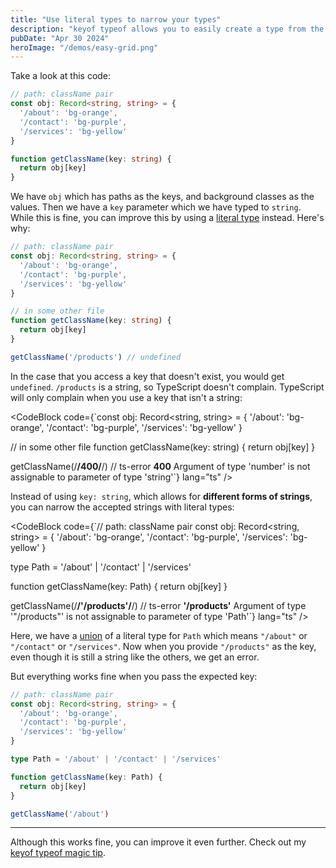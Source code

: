 ```yaml
---
title: "Use literal types to narrow your types"
description: "keyof typeof allows you to easily create a type from the properites in an existing object"
pubDate: "Apr 30 2024"
heroImage: "/demos/easy-grid.png"
---
```


Take a look at this code:

```ts
// path: className pair
const obj: Record<string, string> = {
  '/about': 'bg-orange',
  '/contact': 'bg-purple',
  '/services': 'bg-yellow'
}

function getClassName(key: string) {
  return obj[key]
}
```

We have `obj` which has paths as the keys, and background classes as the values. Then we have a `key` parameter which we have typed to `string`. While this is fine, you can improve this by using a [literal type]() instead. Here's why:

```ts
// path: className pair
const obj: Record<string, string> = {
  '/about': 'bg-orange',
  '/contact': 'bg-purple',
  '/services': 'bg-yellow'
}

// in some other file
function getClassName(key: string) {
  return obj[key]
}

getClassName('/products') // undefined
```

In the case that you access a key that doesn't exist, you would get `undefined`. `/products` is a string, so TypeScript doesn't complain. TypeScript will only complain when you use a key that isn't a string:

<CodeBlock
  code={`const obj: Record<string, string> = {
  '/about': 'bg-orange',
  '/contact': 'bg-purple',
  '/services': 'bg-yellow'
}

// in some other file
function getClassName(key: string) {
  return obj[key]
}

getClassName(/**/400/**/)
// ts-error **400** Argument of type 'number' is not assignable to parameter of type 'string'`}
  lang="ts"
/>

Instead of using `key: string`, which allows for **different forms of strings**, you can narrow the accepted strings with literal types:

<CodeBlock
  code={`// path: className pair
const obj: Record<string, string> = {
  '/about': 'bg-orange',
  '/contact': 'bg-purple',
  '/services': 'bg-yellow'
}

type Path = '/about' | '/contact' | '/services'

function getClassName(key: Path) {
  return obj[key]
}

getClassName(/**/'/products'/**/)
// ts-error **'/products'** Argument of type '"/products"' is not assignable to parameter of type 'Path'`}
  lang="ts"
/>

Here, we have a [union](#) of a literal type for `Path` which means `"/about"` or `"/contact"` or `"/services"`. Now when you provide `"/products"` as the key, even though it is still a string like the others, we get an error.

But everything works fine when you pass the expected key:

```ts
// path: className pair
const obj: Record<string, string> = {
  '/about': 'bg-orange',
  '/contact': 'bg-purple',
  '/services': 'bg-yellow'
}

type Path = '/about' | '/contact' | '/services'

function getClassName(key: Path) {
  return obj[key]
}

getClassName('/about')
```

---

Although this works fine, you can improve it even further. Check out my [keyof typeof magic tip](/tips/keyof-typeof-magic).